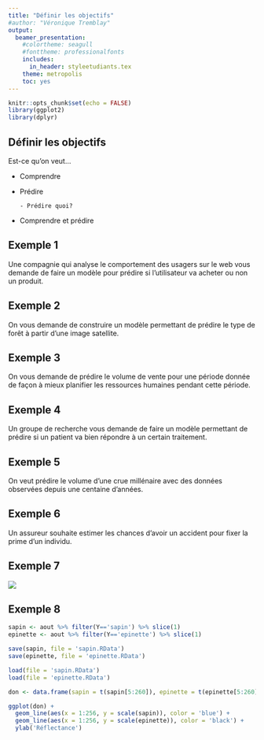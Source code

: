 ```yaml
---
title: "Définir les objectifs"
#author: "Véronique Tremblay"
output: 
  beamer_presentation: 
    #colortheme: seagull
    #fonttheme: professionalfonts
    includes:
      in_header: styleetudiants.tex
    theme: metropolis
    toc: yes
---
```


```r
knitr::opts_chunk$set(echo = FALSE)
library(ggplot2)
library(dplyr)
```
## Définir les objectifs

Est-ce qu'on veut...

- Comprendre
\vspace{1cm}

- Prédire

      - Prédire quoi?

\vspace{1cm}
- Comprendre et prédire


## Exemple 1
Une compagnie qui analyse le comportement des usagers sur le web vous demande de faire un modèle pour prédire si l'utilisateur va acheter ou non un produit.

## Exemple 2
On vous demande de construire un modèle permettant de prédire le type de forêt à partir d'une image satellite.

## Exemple 3
On vous demande de prédire le volume de vente pour une période donnée de façon à mieux planifier les ressources humaines pendant cette période.

## Exemple 4
Un groupe de recherche vous demande de faire un modèle permettant de prédire si un patient va bien répondre à un certain traitement.

## Exemple 5
On veut prédire le volume d'une crue millénaire avec des données observées depuis une centaine d'années.

## Exemple 6
Un assureur souhaite estimer les chances d'avoir un accident pour fixer la prime d'un individu.


## Exemple 7

![](chatchien.jpg)

## Exemple 8

```r

sapin <- aout %>% filter(Y=='sapin') %>% slice(1)
epinette <- aout %>% filter(Y=='epinette') %>% slice(1)

save(sapin, file = 'sapin.RData')
save(epinette, file = 'epinette.RData')


```

```r
load(file = 'sapin.RData')
load(file = 'epinette.RData')

don <- data.frame(sapin = t(sapin[5:260]), epinette = t(epinette[5:260]))

ggplot(don) +
  geom_line(aes(x = 1:256, y = scale(sapin)), color = 'blue') +
  geom_line(aes(x = 1:256, y = scale(epinette)), color = 'black') +
  ylab('Réflectance')

```
